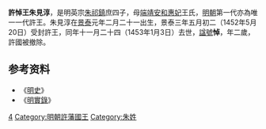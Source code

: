 '''許悼王朱見淳'''{{BD|1450年|4月6日|1453年|1月3日|catIdx=Z朱}}，是明英宗[[朱祁鎮|朱祁鎮]]庶四子，母[[王惠妃|端靖安和惠妃]]王氏，[[明朝|明朝]]第一代亦為唯一一代許王。朱見淳在[[景泰_(年号)|景泰]]元年二月二十一出生，景泰三年五月初二（1452年5月20日）受封許王，同年十一月二十四（1453年1月3日）去世，[[諡號|諡號]]'''悼'''，年二歲，許國被撤除。

==参考资料==
*《[[明史|明史]]》
*《[[明實錄|明實錄]]》

{{s-start}}
{{s-none|無|[[明朝|明政府]]封之}}
{{s-ttl|title=[[明朝藩王列表_(英宗系)|明許國國王]]|years=1452年－1453年}}
{{s-none|無|無子，[[明朝|明朝廷]]撤除封國}}
{{end}}

[[Category:明英宗皇子|4]]
[[Category:明朝許藩國王|Category:明朝許藩國王]]
[[Category:朱姓|Category:朱姓]]